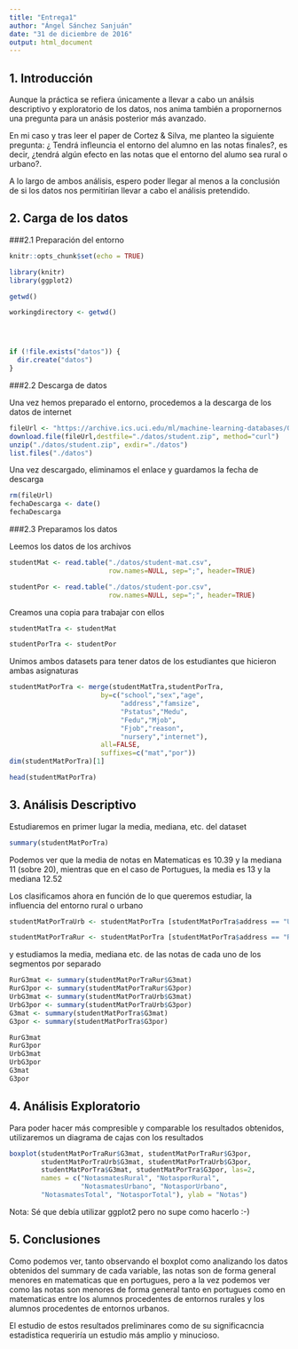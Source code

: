 ```yaml
---
title: "Entrega1"
author: "Ángel Sánchez Sanjuán"
date: "31 de diciembre de 2016"
output: html_document
---
```

## 1. Introducción

Aunque la práctica se refiera únicamente a llevar a cabo un análsis descriptivo y exploratorio de los datos, nos anima también a propornernos una pregunta para un anásis posterior más avanzado.

En mi caso y tras leer el paper de Cortez & Silva, me planteo la siguiente pregunta:
¿ Tendrá infleuncia el entorno del alumno en las notas finales?, es decir, ¿tendrá algún efecto en las notas que el entorno del alumo sea rural o urbano?.

A lo largo de ambos análisis, espero poder llegar al menos a la conclusión de si los datos nos permitirían llevar a cabo el análisis pretendido. 

## 2. Carga de los datos
###2.1 Preparación del entorno
```r
knitr::opts_chunk$set(echo = TRUE)

library(knitr)
library(ggplot2)

getwd()

workingdirectory <- getwd()




if (!file.exists("datos")) {
  dir.create("datos")
}

```

###2.2 Descarga de datos

Una vez hemos preparado el entorno, procedemos a la descarga de los datos de internet

```r

fileUrl <- "https://archive.ics.uci.edu/ml/machine-learning-databases/00320/student.zip"
download.file(fileUrl,destfile="./datos/student.zip", method="curl")
unzip("./datos/student.zip", exdir="./datos")
list.files("./datos")


```

Una vez descargado, eliminamos el enlace y guardamos la fecha de descarga

```r

rm(fileUrl)
fechaDescarga <- date()
fechaDescarga

```
###2.3 Preparamos los datos

Leemos los datos de los archivos
```r
studentMat <- read.table("./datos/student-mat.csv", 
                         row.names=NULL, sep=";", header=TRUE)

studentPor <- read.table("./datos/student-por.csv", 
                         row.names=NULL, sep=";", header=TRUE)


```
Creamos una copia para trabajar con ellos

```r
studentMatTra <- studentMat

studentPorTra <- studentPor

```

Unimos ambos datasets para tener datos de los estudiantes que hicieron ambas asignaturas

```r

studentMatPorTra <- merge(studentMatTra,studentPorTra,
                       by=c("school","sex","age",
                            "address","famsize",
                            "Pstatus","Medu",
                            "Fedu","Mjob",
                            "Fjob","reason",
                            "nursery","internet"), 
                       all=FALSE,
                       suffixes=c("mat","por"))
dim(studentMatPorTra)[1]

head(studentMatPorTra)

```


## 3. Análisis Descriptivo

Estudiaremos en primer lugar la media, mediana, etc. del dataset
```r
summary(studentMatPorTra)

```
Podemos ver que la media de notas en Matematicas es 10.39 y la mediana 11 (sobre 20), mientras que en el caso de Portugues, la media es 13 y la mediana 12.52

Los clasificamos ahora en función de lo que queremos estudiar, la influencia
del entorno rural o urbano

```r

studentMatPorTraUrb <- studentMatPorTra [studentMatPorTra$address == "U", ]

studentMatPorTraRur <- studentMatPorTra [studentMatPorTra$address == "R", ]
```

y estudiamos la media, mediana etc. de las notas de cada uno de los segmentos por separado

```r
RurG3mat <- summary(studentMatPorTraRur$G3mat)
RurG3por <- summary(studentMatPorTraRur$G3por)
UrbG3mat <- summary(studentMatPorTraUrb$G3mat)
UrbG3por <- summary(studentMatPorTraUrb$G3por)
G3mat <- summary(studentMatPorTra$G3mat)
G3por <- summary(studentMatPorTra$G3por)

RurG3mat
RurG3por
UrbG3mat
UrbG3por
G3mat
G3por

```


## 4. Análisis Exploratorio

Para poder hacer más compresible y comparable los resultados obtenidos, utilizaremos un
diagrama de cajas con los resultados

```r

boxplot(studentMatPorTraRur$G3mat, studentMatPorTraRur$G3por, 
        studentMatPorTraUrb$G3mat, studentMatPorTraUrb$G3por, 
        studentMatPorTra$G3mat, studentMatPorTra$G3por, las=2,
        names = c("NotasmatesRural", "NotasporRural", 
                  "NotasmatesUrbano", "NotasporUrbano", 
        "NotasmatesTotal", "NotasporTotal"), ylab = "Notas")

```

Nota: Sé que debía utilizar ggplot2 pero no supe como hacerlo :-)


## 5. Conclusiones

Como podemos ver, tanto observando el boxplot como analizando los datos obtenidos del summary de cada variable, las notas son de forma general menores en matematicas que en portugues, pero a la vez podemos ver como las notas son menores de forma general tanto en portugues como en matematicas entre los alumnos procedentes de entornos rurales y los alumnos procedentes de entornos urbanos. 

El estudio de estos resultados preliminares como de su significacncia estadistica requeriría un estudio más amplio y minucioso.

